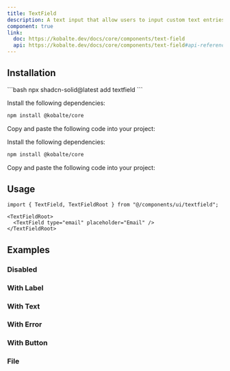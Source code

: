 ```yaml
---
title: TextField
description: A text input that allow users to input custom text entries with a keyboard.
component: true
link:
  doc: https://kobalte.dev/docs/core/components/text-field
  api: https://kobalte.dev/docs/core/components/text-field#api-reference
---
```



<ComponentPreview name="textfield-demo" code={DemoCode} client:only="solid-js" />

## Installation

<ComponentInstallation client:load>

<Fragment slot="cli">
```bash
npx shadcn-solid@latest add textfield
```
</Fragment>

<Step slot="tw">

<StepItem>Install the following dependencies:</StepItem>
```bash
npm install @kobalte/core
```

<StepItem>Copy and paste the following code into your project:</StepItem>
<RawCode code={TwRawCode} client:load />

</Step>

<Step slot="uno">

<StepItem>Install the following dependencies:</StepItem>
```bash
npm install @kobalte/core
```

<StepItem>Copy and paste the following code into your project:</StepItem>
<RawCode code={UnoRawCode} client:load />

</Step>

</ComponentInstallation>

## Usage

```tsx
import { TextField, TextFieldRoot } from "@/components/ui/textfield";
```

```tsx
<TextFieldRoot>
  <TextField type="email" placeholder="Email" />
</TextFieldRoot>
```

## Examples

### Disabled

<ComponentPreview name="textfield-disabled" code={DemoCode2} client:only="solid-js" />

### With Label

<ComponentPreview name="textfield-with-label" code={DemoCode3} client:only="solid-js" />

### With Text

<ComponentPreview name="textfield-with-text" code={DemoCode4} client:only="solid-js" />

### With Error

<ComponentPreview name="textfield-with-error" code={DemoCode5} client:only="solid-js" />

### With Button

<ComponentPreview name="textfield-with-button" code={DemoCode6} client:only="solid-js" />

### File

<ComponentPreview name="textfield-file" code={DemoCode7} client:only="solid-js" />
